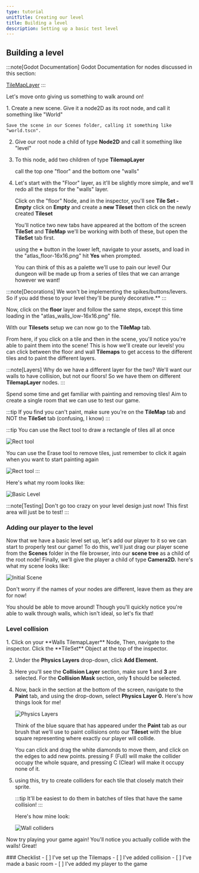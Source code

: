 ```yaml
---
type: tutorial
unitTitle: Creating our level
title: Building a level
description: Setting up a basic test level
---
```



## Building a level

:::note[Godot Documentation]
Godot Documentation for nodes discussed in this section: 

[TileMapLayer](https://docs.godotengine.org/en/stable/classes/class_tilemaplayer.html)
:::


Let's move onto giving us something to walk around on!

<Steps>
1. Create a new scene. Give it a node2D as its root node, and call it something like "World" 

    Save the scene in our Scenes folder, calling it something like "world.tscn".

2. Give our root node a child of type **Node2D** and call it something like "level"

3. To this node, add two children of type **TilemapLayer**

    call the top one "floor" and the bottom one "walls"

4. Let's start with the "Floor" layer, as it'll be slightly more simple, and we'll redo all the steps for the "walls" layer.

    Click on the "floor" Node, and in the inspector, you'll see **Tile Set - Empty** click on **Empty** and create a **new Tileset** then click on the newly created **Tileset**

    You'll notice two new tabs have appeared at the bottom of the screen **TileSet** and **TileMap** we'll be working with both of these, but open the **TileSet** tab first.

    using the **+** button in the lower left, navigate to your assets, and load in the "atlas_floor-16x16.png" hit **Yes** when prompted.

    You can think of this as a palette we'll use to pain our level! Our dungeon will be made up from a series of tiles that we can arrange however we want!

</Steps>

:::note[Decorations]
 We won't be implementing the spikes/buttons/levers. So if you add these to your level they'll be purely decorative.**
:::


Now, click on the **floor** layer and follow the same steps, except this time loading in the "atlas_walls_low-16x16.png" file.

With our **Tilesets** setup we can now go to the **TileMap** tab. 

From here, if you click on a tile and then in the scene, you'll notice you're able to paint them into the scene! This is how we'll create our levels! you can click between the floor and wall **Tilemaps** to get access to the different tiles and to paint the different layers.

:::note[Layers]
Why do we have a different layer for the two? We'll want our walls to have collision, but not our floors! So we have them on different **TilemapLayer** nodes.
:::

Spend some time and get familiar with painting and removing tiles! Aim to create a single room that we can use to test our game.

:::tip 
If you find you can't paint, make sure you're on the **TileMap** tab and NOT the **TileSet** tab (confusing, I know)
:::

:::tip
 You can use the Rect tool to draw a rectangle of tiles all at once

![Rect tool](/src/assets/godot/dungeonCrawler/recttoolimg.png)

You can use the Erase tool to remove tiles, just remember to click it again when you want to start painting again

![Rect tool](/src/assets/godot/dungeonCrawler/eraseTool.png)
:::

Here's what my room looks like:

![Basic Level](/src/assets/godot/dungeonCrawler/basicroomimg.png)

:::note[Testing]
Don't go too crazy on your level design just now! This first area will just be to test!
:::

### Adding our player to the level

Now that we have a basic level set up, let's add our player to it so we can start to properly test our game! To do this, we'll just drag our player scene from the **Scenes** folder
in the file browser, into our **scene tree** as a child of the root node! Finally, we'll give the player a child of type **Camera2D.** here's what my scene looks like:

![Initial Scene](/src/assets/godot/dungeonCrawler/inittestscene.png)

Don't worry if the names of your nodes are different, leave them as they are for now!

You should be able to move around! Though you'll quickly notice you're able to walk through walls, which isn't ideal, so let's fix that!

### Level collision
<Steps>
1. Click on your **Walls TilemapLayer** Node, Then, navigate to the inspector. Click the **TileSet** Object at the top of the inspector. 

2. Under the **Physics Layers** drop-down, click **Add Element.** 

3. Here you'll see the **Collision Layer** section, make sure **1** and **3** are selected. For the **Collision Mask** section, only **1** should be selected.

4. Now, back in the section at the bottom of the screen, navigate to the **Paint** tab, and using the drop-down, select **Physics Layer 0.** Here's how things look for me!

    ![Physics Layers](/src/assets/godot/dungeonCrawler/tilesetphysicslayer.png)

    Think of the blue square that has appeared under the **Paint** tab as our brush that we'll use to paint collisions onto our **Tileset** with the blue square representing where exactly our player will collide.


    You can click and drag the white diamonds to move them, and click on the edges to add new points. pressing F (Full) will make the collider occupy the whole square, and pressing C (Clear) will make it occupy none of it.

5. using this, try to create colliders for each tile that closely match their sprite. 

    :::tip 
    It'll be easiest to do them in batches of tiles that have the same collision!
    :::

    Here's how mine look:

    ![Wall colliders](/src/assets/godot/dungeonCrawler/wallcolliders.png)

</Steps>

Now try playing your game again! You'll notice you actually collide with the walls! Great!

<Box>
### Checklist
<Checklist>
- [ ] I've set up the Tilemaps
- [ ] I've added collision
- [ ] I've made a basic room
- [ ] I've added my player to the game
</Checklist>
</Box>